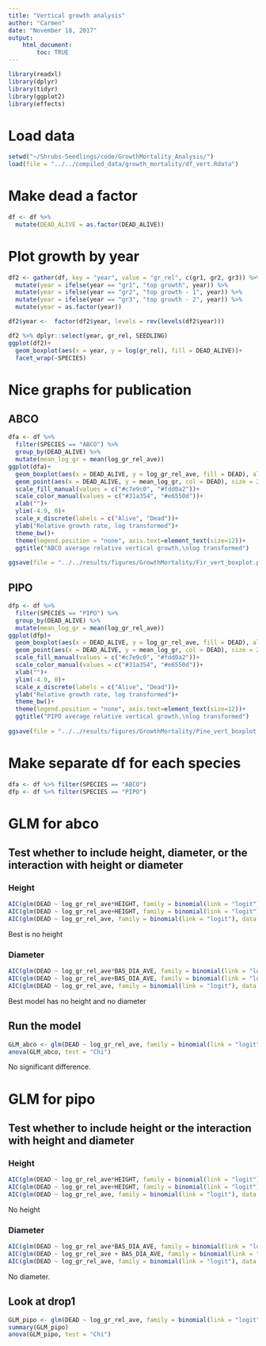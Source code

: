 ```yaml
---
title: "Vertical growth analysis"
author: "Carmen"
date: "November 18, 2017"
output: 
    html_document:
        toc: TRUE
---
```


```r
library(readxl)
library(dplyr)
library(tidyr)
library(ggplot2)
library(effects)
```

# Load data
```r
setwd("~/Shrubs-Seedlings/code/GrowthMortality_Analysis/")
load(file = "../../compiled_data/growth_mortality/df_vert.Rdata")
```

#  Make dead a factor
```r
df <- df %>% 
  mutate(DEAD_ALIVE = as.factor(DEAD_ALIVE))
```

# Plot growth by year
```r
df2 <- gather(df, key = "year", value = "gr_rel", c(gr1, gr2, gr3)) %>% 
  mutate(year = ifelse(year == "gr1", "top growth", year)) %>% 
  mutate(year = ifelse(year == "gr2", "top growth - 1", year)) %>% 
  mutate(year = ifelse(year == "gr3", "top growth - 2", year)) %>% 
  mutate(year = as.factor(year))

df2$year <-  factor(df2$year, levels = rev(levels(df2$year)))

df2 %>% dplyr::select(year, gr_rel, SEEDLING)
ggplot(df2)+
  geom_boxplot(aes(x = year, y = log(gr_rel), fill = DEAD_ALIVE))+
  facet_wrap(~SPECIES)
```

# Nice graphs for publication

## ABCO
```r
dfa <- df %>% 
  filter(SPECIES == "ABCO") %>% 
  group_by(DEAD_ALIVE) %>% 
  mutate(mean_log_gr = mean(log_gr_rel_ave))
ggplot(dfa)+
  geom_boxplot(aes(x = DEAD_ALIVE, y = log_gr_rel_ave, fill = DEAD), alpha = .5)+
  geom_point(aes(x = DEAD_ALIVE, y = mean_log_gr, col = DEAD), size = 2)+
  scale_fill_manual(values = c("#c7e9c0", "#fdd0a2"))+
  scale_color_manual(values = c("#31a354", "#e6550d"))+
  xlab("")+
  ylim(-4.9, 0)+
  scale_x_discrete(labels = c("Alive", "Dead"))+
  ylab("Relative growth rate, log transformed")+
  theme_bw()+
  theme(legend.position = "none", axis.text=element_text(size=12))+
  ggtitle("ABCO average relative vertical growth,\nlog transformed")
  
ggsave(file = "../../results/figures/GrowthMortality/Fir_vert_boxplot.png", width = 4, height = 6, dpi = 400)
```


## PIPO
```r
dfp <- df %>% 
  filter(SPECIES == "PIPO") %>% 
  group_by(DEAD_ALIVE) %>% 
  mutate(mean_log_gr = mean(log_gr_rel_ave))
ggplot(dfp)+
  geom_boxplot(aes(x = DEAD_ALIVE, y = log_gr_rel_ave, fill = DEAD), alpha = .5)+
  geom_point(aes(x = DEAD_ALIVE, y = mean_log_gr, col = DEAD), size = 2)+
  scale_fill_manual(values = c("#c7e9c0", "#fdd0a2"))+
  scale_color_manual(values = c("#31a354", "#e6550d"))+
  xlab("")+
  ylim(-4.9, 0)+
  scale_x_discrete(labels = c("Alive", "Dead"))+
  ylab("Relative growth rate, log transformed")+
  theme_bw()+
  theme(legend.position = "none", axis.text=element_text(size=12))+
  ggtitle("PIPO average relative vertical growth,\nlog transformed")
  
ggsave(file = "../../results/figures/GrowthMortality/Pine_vert_boxplot.png", width = 4, height = 6, dpi = 400)
```


# Make separate df for each species
```r
dfa <- df %>% filter(SPECIES == "ABCO")
dfp <- df %>% filter(SPECIES == "PIPO")
```

# GLM for abco

## Test whether to include height, diameter, or the interaction with height or diameter

### Height
```r
AIC(glm(DEAD ~ log_gr_rel_ave*HEIGHT, family = binomial(link = "logit"), data = dfa))
AIC(glm(DEAD ~ log_gr_rel_ave+HEIGHT, family = binomial(link = "logit"), data = dfa))
AIC(glm(DEAD ~ log_gr_rel_ave, family = binomial(link = "logit"), data = dfa))
```

Best is no height

### Diameter
```r
AIC(glm(DEAD ~ log_gr_rel_ave*BAS_DIA_AVE, family = binomial(link = "logit"), data = dfa))
AIC(glm(DEAD ~ log_gr_rel_ave+BAS_DIA_AVE, family = binomial(link = "logit"), data = dfa))
AIC(glm(DEAD ~ log_gr_rel_ave, family = binomial(link = "logit"), data = dfa))
```

Best model has no height and no diameter

## Run the model
```r
GLM_abco <- glm(DEAD ~ log_gr_rel_ave, family = binomial(link = "logit"), data = dfa)
anova(GLM_abco, test = "Chi")
```

No significant difference.

# GLM for pipo

## Test whether to include height or the interaction with height and diameter

### Height
```r
AIC(glm(DEAD ~ log_gr_rel_ave*HEIGHT, family = binomial(link = "logit"), data = dfp))
AIC(glm(DEAD ~ log_gr_rel_ave+HEIGHT, family = binomial(link = "logit"), data = dfp))
AIC(glm(DEAD ~ log_gr_rel_ave, family = binomial(link = "logit"), data = dfp))

```

No height

### Diameter
```r
AIC(glm(DEAD ~ log_gr_rel_ave*BAS_DIA_AVE, family = binomial(link = "logit"), data = dfp %>% filter(!is.na(BAS_DIA_AVE))))
AIC(glm(DEAD ~ log_gr_rel_ave + BAS_DIA_AVE, family = binomial(link = "logit"), data = dfp %>% filter(!is.na(BAS_DIA_AVE))))
AIC(glm(DEAD ~ log_gr_rel_ave, family = binomial(link = "logit"), data = dfp %>% filter(!is.na(BAS_DIA_AVE))))
```

No diameter.

## Look at drop1
```r
GLM_pipo <- glm(DEAD ~ log_gr_rel_ave, family = binomial(link = "logit"), data = dfp)
summary(GLM_pipo)
anova(GLM_pipo, test = "Chi")
```

